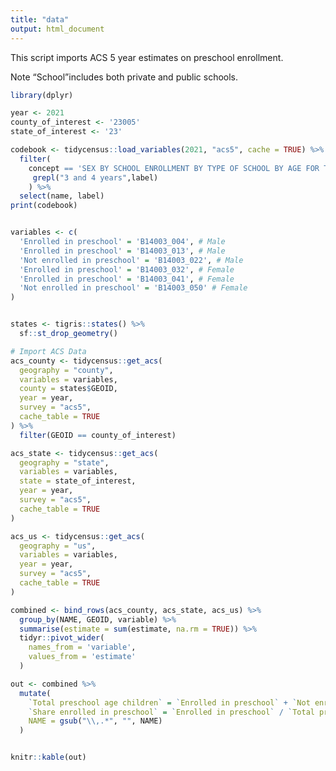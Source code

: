 ```yaml
---
title: "data"
output: html_document
---
```


This script imports ACS 5 year estimates on preschool enrollment.

Note "School"includes both private and public schools.

```r
library(dplyr)

year <- 2021
county_of_interest <- '23005' 
state_of_interest <- '23'

codebook <- tidycensus::load_variables(2021, "acs5", cache = TRUE) %>% 
  filter(
    concept == 'SEX BY SCHOOL ENROLLMENT BY TYPE OF SCHOOL BY AGE FOR THE POPULATION 3 YEARS AND OVER',
     grepl("3 and 4 years",label)
    ) %>% 
  select(name, label)
print(codebook)


variables <- c(
  'Enrolled in preschool' = 'B14003_004', # Male
  'Enrolled in preschool' = 'B14003_013', # Male
  'Not enrolled in preschool' = 'B14003_022', # Male
  'Enrolled in preschool' = 'B14003_032', # Female
  'Enrolled in preschool' = 'B14003_041', # Female
  'Not enrolled in preschool' = 'B14003_050' # Female
)


states <- tigris::states() %>% 
  sf::st_drop_geometry() 

# Import ACS Data
acs_county <- tidycensus::get_acs(
  geography = "county",
  variables = variables,
  county = states$GEOID,
  year = year,
  survey = "acs5",
  cache_table = TRUE
) %>% 
  filter(GEOID == county_of_interest)

acs_state <- tidycensus::get_acs(
  geography = "state",
  variables = variables,
  state = state_of_interest,
  year = year,
  survey = "acs5",
  cache_table = TRUE
)

acs_us <- tidycensus::get_acs(
  geography = "us",
  variables = variables,
  year = year,
  survey = "acs5",
  cache_table = TRUE
)

combined <- bind_rows(acs_county, acs_state, acs_us) %>% 
  group_by(NAME, GEOID, variable) %>%
  summarise(estimate = sum(estimate, na.rm = TRUE)) %>%
  tidyr::pivot_wider(
    names_from = 'variable',
    values_from = 'estimate'
  )

out <- combined %>% 
  mutate(
    `Total preschool age children` = `Enrolled in preschool` + `Not enrolled in preschool`,
    `Share enrolled in preschool` = `Enrolled in preschool` / `Total preschool age children`,
    NAME = gsub("\\,.*", "", NAME)
  ) 


knitr::kable(out)
```